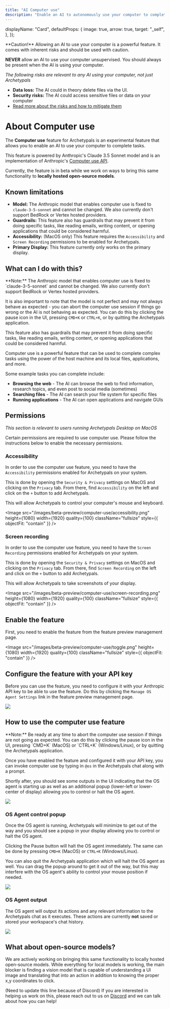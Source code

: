 ```yaml
---
title: "AI Computer use"
description: "Enable an AI to autonomously use your computer to complete tasks"
---
```


  displayName: "Card",
  defaultProps: {
    image: true,
    arrow: true,
    target: "_self",
  },
});

<style global jsx>{`
  img.fullsize {
    aspect-ratio: 16/9;
    object-fit: fit;
    border-radius: 20px;
  }
`}</style>

<Callout type="error">
  **Caution!** Allowing an AI to use your computer is a powerful feature. It comes with inherent risks and should be used with caution.

**NEVER** allow an AI to use your computer unsupervised. You should always be present when the AI is using your computer.

_The following risks are relevant to any AI using your computer, not just Archetypals_

- **Data loss:** The AI could in theory delete files via the UI.
- **Security risks:** The AI could access sensitive files or data on your computer
- [Read more about the risks and how to mitigate them](https://docs.anthropic.com/en/docs/build-with-claude/computer-use)

</Callout>

# About Computer use

The <b>Computer use</b> feature for Archetypals is an experimental feature that allows you to enable an AI to use your computer to complete tasks.

This feature is powered by Anthropic's Claude 3.5 Sonnet model and is an implementation of Anthropic's [Computer use API](https://docs.anthropic.com/en/docs/build-with-claude/computer-use).

Currently, the feature is in beta while we work on ways to bring this same functionality to **locally hosted open-source models**.

## Known limitations

- **Model:** The Anthropic model that enables computer use is fixed to `claude-3-5-sonnet` and cannot be changed. We also currently don't support BedRock or Vertex hosted providers.
- **Guardrails:** This feature also has guardrails that may prevent it from doing specific tasks, like reading emails, writing content, or opening applications that could be considered harmful.
- **Accessibility:** (MacOS only) This feature requires the `Accessibility` and `Screen Recording` permissions to be enabled for Archetypals.
- **Primary Display:** This feature currently only works on the primary display.

## What can I do with this?

<Callout type="info">
  **Note:** The Anthropic model that enables computer use is fixed to `claude-3-5-sonnet` and cannot be changed. We also currently don't support BedRock or Vertex hosted providers.

It is also important to note that the model is not perfect and may not always behave as expected - you can abort the computer use session if things go wrong or the AI is not behaving as expected.
You can do this by clicking the pause icon in the UI, pressing `CMD+K` or `CTRL+K`, or by quitting the Archetypals application.

This feature also has guardrails that may prevent it from doing specific tasks, like reading emails, writing content, or opening applications that could be considered harmful.

</Callout>

Computer use is a powerful feature that can be used to complete complex tasks using the power of the host machine and its local files, applications, and more.

Some example tasks you can complete include:

- **Browsing the web** - The AI can browse the web to find information, research topics, and even post to social media (sometimes)
- **Searching files** - The AI can search your file system for specific files
- **Running applications** - The AI can open applications and navigate GUIs

## Permissions

_This section is relevant to users running Archetypals Desktop on MacOS_

Certain permissions are required to use computer use. Please follow the instructions below to enable the necessary permissions.

### Accessibility

In order to use the computer use feature, you need to have the `Accessibility` permissions enabled for Archetypals on your system.

This is done by opening the `Security & Privacy` settings on MacOS and clicking on the `Privacy` tab. From there, find `Accessibility` on the left and click on the `+` button to add Archetypals.

This will allow Archetypals to control your computer's mouse and keyboard.

<Image
  src="/images/beta-preview/computer-use/accessibility.png"
  height={1080}
  width={1920}
  quality={100}
  className="fullsize"
  style={{ objectFit: "contain" }}
/>

### Screen recording

In order to use the computer use feature, you need to have the `Screen Recording` permissions enabled for Archetypals on your system.

This is done by opening the `Security & Privacy` settings on MacOS and clicking on the `Privacy` tab. From there, find `Screen Recording` on the left and click on the `+` button to add Archetypals.

This will allow Archetypals to take screenshots of your display.

<Image
  src="/images/beta-preview/computer-use/screen-recording.png"
  height={1080}
  width={1920}
  quality={100}
  className="fullsize"
  style={{ objectFit: "contain" }}
/>

## Enable the feature

First, you need to enable the feature from the feature preview management page.

<Image
  src="/images/beta-preview/computer-use/toggle.png"
  height={1080}
  width={1920}
  quality={100}
  className="fullsize"
  style={{ objectFit: "contain" }}
/>

## Configure the feature with your API key

Before you can use the feature, you need to configure it with your Anthropic API key to be able to use the feature. Do this by clicking the `Manage OS Agent Settings` link in the feature preview management page.

<Image
  src="/images/beta-preview/computer-use/config.png"
  height={1080}
  width={1920}
  quality={100}
  className="fullsize"
/>

## How to use the computer use feature

<Callout type="info">
  **Note:** Be ready at any time to abort the computer use session if things are
  not going as expected. You can do this by clicking the pause icon in the UI,
  pressing `CMD+K` (MacOS) or `CTRL+K` (Windows/Linux), or by quitting the
  Archetypals application.
</Callout>

Once you have enabled the feature and configured it with your API key, you can invoke computer use by typing in `@os` in the Archetypals chat along with a prompt.

Shortly after, you should see some outputs in the UI indicating that the OS agent is starting up as well as an additional popup (lower-left or lower-center of display) allowing you to control or halt the OS agent.

<Image
  src="/images/beta-preview/computer-use/invoke.png"
  height={1080}
  width={1920}
  quality={100}
  className="fullsize"
/>

### OS Agent control popup

Once the OS agent is running, Archetypals will minimize to get out of the way and you should see a popup in your display allowing you to control or halt the OS agent.

Clicking the Pause button will halt the OS agent immediately. The same can be done by pressing `CMD+K` (MacOS) or `CTRL+K` (Windows/Linux).

You can also quit the Archetypals application which will halt the OS agent as well. You can drag the popup around to get it out of the way, but this may interfere with the OS agent's ability to control your mouse position if needed.

<Image
  src="/images/beta-preview/computer-use/popup.png"
  width={512}
  height={150}
  quality={100}
/>

### OS Agent output

The OS agent will output its actions and any relevant information to the Archetypals chat as it executes. These actions are currently **not** saved or stored your workspace's chat history.

<Image
  src="/images/beta-preview/computer-use/logging.png"
  height={1080}
  width={1920}
  quality={100}
  className="fullsize"
/>

## What about open-source models?

We are actively working on bringing this same functionality to locally hosted open-source models. While everything for local models is working, the main blocker is finding a vision model that is capable of understanding a UI image and translating that into an action in addition to knowing the proper x,y coordinates to click.

(Need to update this line because of Discord) If you are interested in helping us work on this, please reach out to us on [Discord](https://discord.gg/Dh4zSZCdsC) and we can talk about how you can help!
